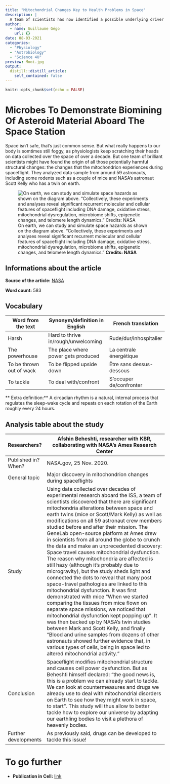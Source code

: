 ```yaml
---
title: "Mitochondrial Changes Key to Health Problems in Space"
description: |
  A team of scientists has now identified a possible underlying driver of space-related health impacts: the changes experienced by the powerhouse of the cell, or mitochondria, during spaceflight.
author:
  - name: Guillaume Gégo
    url: {}
date: 08-03-2021
categories:
  - "Physiology"
  - "Astrobiology"
  - "Science 4U"
preview: Mooi.jpg
output:
  distill::distill_article:
    self_contained: false
---
```


```r
knitr::opts_chunk$set(echo = FALSE)
```

# Microbes To Demonstrate Biomining Of Asteroid Material Aboard The Space Station
  
Space isn't safe, that's just common sense. But what really happens to our body is somtimes still foggy, as physiologists keep scratching their heads on data collected over the space of over a decade. But one team of brilliant scientists might have found the origin of all those potentially harmful structural changes: the changes that the mitochondrion experiences during spaceflight. They analyzed data sample from around 59 astronauts, including some rodents such as a couple of mice and NASA's astronaut Scott Kelly who has a twin on earth. 
  
![On earth, we can study and simulate space hazards as shown on the diagram above. "Collectively, these experiments and analyses reveal significant recurrent molecular and cellular features of spaceflight including DNA damage, oxidative stress, mitochondrial dysregulation, microbiome shifts, epigenetic changes, and telomere length dynamics." **Credits:  NASA**](mito.jpg)
  
## Informations about the article
**Source of the article:** [NASA](https://www.nasa.gov/feature/ames/mitochondria-cell-science)
  
**Word count:** 583
  
## Vocabulary
  
| Word from the text       | Synonym/definition in English       | French translation           |
|--------------------------|-------------------------------------|------------------------------|
| Harsh                    | Hard to thrive in/rough/unwelcoming | Rude/dur/inhospitalier       |
| The powerhouse           | The place where power gets produced | La centrale énergétique      |
| To be thrown out of wack | To be flipped upside down           | Être sans dessus-dessous     |
| To tackle                | To deal with/confront               | S'occuper de/confronter      |

** Extra definition:** A circadian rhythm is a natural, internal process that regulates the sleep-wake cycle and repeats on each rotation of the Earth roughly every 24 hours. 
  
## Analysis table about the study
  
| Researchers?         | Afshin Beheshti, researcher with KBR, collaborating with NASA's Ames Research Center                                                                                                                                                                                                                                                                                                                                                                                                                                                                                                                                                                                                                                                                                                                                                                                                                                                                                                                                                                                                                                                                                                                                              |
|----------------------|-----------------------------------------------------------------------------------------------------------------------------------------------------------------------------------------------------------------------------------------------------------------------------------------------------------------------------------------------------------------------------------------------------------------------------------------------------------------------------------------------------------------------------------------------------------------------------------------------------------------------------------------------------------------------------------------------------------------------------------------------------------------------------------------------------------------------------------------------------------------------------------------------------------------------------------------------------------------------------------------------------------------------------------------------------------------------------------------------------------------------------------------------------------------------------------------------------------------------------------|
| Published in? When?  | NASA.gov, 25 Nov. 2020.                                                                                                                                                                                                                                                                                                                                                                                                                                                                                                                                                                                                                                                                                                                                                                                                                                                                                                                                                                                                                                                                                                                                                                                                           |
| General topic        | Major discovery in mitochondrion changes during spaceflights                                                                                                                                                                                                                                                                                                                                                                                                                                                                                                                                                                                                                                                                                                                                                                                                                                                                                                                                                                                                                                                                                                                                                                      |
| Study                | Using data collected over decades of experimental research aboard the ISS, a team of scientists discovered that there are significant mitochondria alterations between space and earth twins (mice or Scott/Mark Kelly) as well as modifications on all 59 astronaut crew members studied before and after their mission. The GeneLab open-source platform at Ames drew in scientists from all around the globe to crunch the data and make an unprecedented discovery: Space travel causes mitochondrial dysfunction. The reason why mitochondria are affected is still hazy (although it's probably due to microgravity), but the study sheds light and connected the dots to reveal that many post space-travel pathologies are linked to this mitochondrial dysfunction. It was first demonstrated with mice "When we started comparing the tissues from mice flown on separate space missions, we noticed that mitochondrial dysfunction kept popping up". It was then backed up by NASA's twin studies between Mark and Scott Kelly, and finally "Blood and urine samples from dozens of other astronauts showed further evidence that, in various types of cells, being in space led to altered mitochondrial activity."   |
| Conclusion           | Spaceflight modifies mitochondrial structure and causes cell power dysfunction. But as Beheshti himself declared: "the good news is, this is a problem we can already start to tackle. We can look at countermeasures and drugs we already use to deal with mitochondrial disorders on Earth to see how they might work in space, to start". This study will thus allow to better tackle how to explore our universe by adapting our earthling bodies to visit a plethora of heavenly bodies.                                                                                                                                                                                                                                                                                                                                                                                                                                                                                                                                                                                                                                                                                                                                     |
| Further developments | As previously said, drugs can be developed to tackle this issue!                                                                                                                                                                                                                                                                                                                                                                                                                                                                                                                                                                                                                                                                                                                                                                                                                                                                                                                                                                                                                                                                                                                                                                  |
  
# To go further
  
* **Publication in Cell:** [link](https://www.cell.com/cell/fulltext/S0092-8674(20)31461-6?from=article_link)

